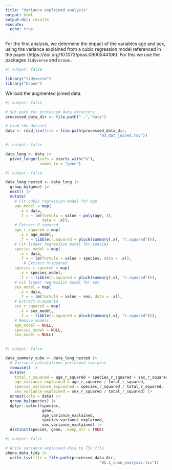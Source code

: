 ```yaml
---
title: "Variance explained analysis"
output: html
output-dir: results
execute:
  echo: true
---
```


For the first analysis, we determine the impact of the variables age and sex, using the variance explained from a cubic regression model referenced in the paper (https://doi.org/10.1073/pnas.0900544106). For this we use the packages `tidyverse` and `broom` .

```r
#| output: false

library("tidyverse")
library("broom")
```

We load the augmented joined data.

```r
#| output: false

# Set path for processed data directory
processed_data_dir <- file.path("..","data")

# Load the dataset
data <- read_tsv(file = file.path(processed_data_dir,
                                         "03_dat_joined.tsv"))
```

```r
#| output: false

data_long <- data |>
  pivot_longer(cols = starts_with("G"),
               names_to = "gene")

```

```r
#| output: false

data_long_nested <- data_long |>
  group_by(gene) |>
  nest() |>
  mutate(
    # Fit cubic regression model for age
    age_model = map(
      .x = data,
      .f = ~ lm(formula = value ~ poly(age, 3),
                data = .x)),
    # Extract R-squared
    age_r_squared = map(
      .x = age_model,
      .f = ~ tibble(r.squared = pluck(summary(.x), "r.squared"))),
    # Fit linear regression model for species
    species_model = map(
      .x = data,
      .f = ~ lm(formula = value ~ species, data = .x)),
        # Extract R-squared
    species_r_squared = map(
      .x = species_model,
      .f = ~ tibble(r.squared = pluck(summary(.x), "r.squared"))),
    # Fit linear regression model for sex
    sex_model = map(
      .x = data,
      .f = ~ lm(formula = value ~ sex, data = .x)),
    # Extract R-squared
    sex_r_squared = map(
      .x = sex_model,
      .f = ~ tibble(r.squared = pluck(summary(.x), "r.squared"))),
    # Remove models
    age_model = NULL,
    species_model = NULL,
    sex_model = NULL)
    
```

```r
#| output: false

data_summary_cube <- data_long_nested |>
  # Variance calculations performed row-wise
  rowwise() |>
  mutate(
    total_r_squared = age_r_squared + species_r_squared + sex_r_squared,
    age_variance_explained = age_r_squared / total_r_squared,
    species_variance_explained = species_r_squared / total_r_squared,
    sex_variance_explained = sex_r_squared / total_r_squared) |>
  unnest(cols = data) |>
  group_by(species) |>
  dplyr::select(species,
                gene,
                age_variance_explained,
                species_variance_explained,
                sex_variance_explained) |>
  distinct(species, gene, .keep_all = TRUE)

```

```r
#| output: false

# Write variance explained data to TSV file
pheno_data_tidy |>
  write_tsv(file = file.path(processed_data_dir,
                                         "05.1_cube_analysis.tsv"))
```
